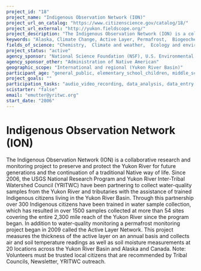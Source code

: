 ```yaml
---
project_id: "18"
project_name: "Indigenous Observation Network (ION)"
project_url_on_catalog: "https://www.citizenscience.gov/catalog/18/"
project_url_external: "http://yukon.fieldscope.org/"
project_description: "The Indigenous Observation Network (ION) is a collaborative research and monitoring project to preserve and protect the Yukon River for future generations and the continuation of a traditional Native way of life. Since 2006, the USGS National Research Program and Yukon River Inter-Tribal Watershed Council (YRITWC) have been partnering to collect water-quality samples from the Yukon River and tributaries with the assistance of trained Indigenous citizens living in the Yukon River Basin. Through this partnership over 300 Indigenous citizens have been trained in water sample collection, which has resulted in over 1500 samples collected at more than 54 sites covering the entire 2,300 mile reach of the Yukon River since the program began. In addition to water-quality monitoring a permafrost monitoring project began in 2009 called the Active Layer Network. This project measures the thickness of the active layer on an annual basis and collects air and soil temperature readings as well as soil moisture measurements at 20 locations across the Yukon River Basin and Alaska and Canada. Note: Volunteers must be trusted local citizens that are recommended by Tribal Councils, Newsletter, YRITWC outreach."
keywords: "Alaska, Climate Change, Active Layer, Permafrost,  Biogeochemistry, Water Quality, Indigenous Knowledge, Monitoring, Yukon River, Traditional Ecological Knowledge (TEK)"
fields_of_science: "Chemistry,  Climate and weather,  Ecology and environment"
project_status: "active"
agency_sponsor: "National Science Foundation (NSF), U.S. Environmental Protection Agency (EPA), U.S. Geological Survey (USGS)"
agency_sponsor_other: "Administration of Native American"
geographic_scope: "International and regional (Yukon River Basin)"
participant_age: "general_public, elementary_school_children, middle_school_children, teens, targeted_group"
project_goals: ""
participation_tasks: "audio_video_recording, data_analysis, data_entry, measurement, observation, site_selection_description, specimen_sample_collection"
scistarter: "false"
email: "emutter@yritwc.org"
start_date: "2006"
---
```


# Indigenous Observation Network (ION)

The Indigenous Observation Network (ION) is a collaborative research and monitoring project to preserve and protect the Yukon River for future generations and the continuation of a traditional Native way of life. Since 2006, the USGS National Research Program and Yukon River Inter-Tribal Watershed Council (YRITWC) have been partnering to collect water-quality samples from the Yukon River and tributaries with the assistance of trained Indigenous citizens living in the Yukon River Basin. Through this partnership over 300 Indigenous citizens have been trained in water sample collection, which has resulted in over 1500 samples collected at more than 54 sites covering the entire 2,300 mile reach of the Yukon River since the program began. In addition to water-quality monitoring a permafrost monitoring project began in 2009 called the Active Layer Network. This project measures the thickness of the active layer on an annual basis and collects air and soil temperature readings as well as soil moisture measurements at 20 locations across the Yukon River Basin and Alaska and Canada. Note: Volunteers must be trusted local citizens that are recommended by Tribal Councils, Newsletter, YRITWC outreach.
